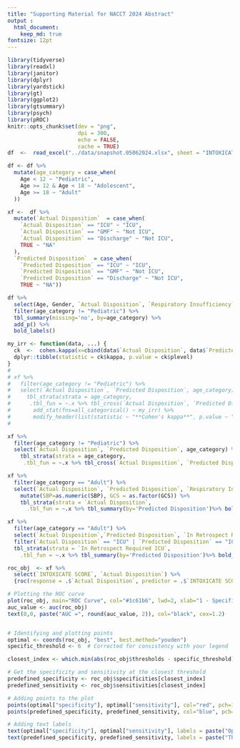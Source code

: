 ```yaml
---
title: "Supporting Material for NACCT 2024 Abstract"
output : 
  html_document:
    keep_md: true
fontsize: 12pt
---
```


```r
library(tidyverse)
library(readxl)
library(janitor)
library(dplyr)
library(yardstick)
library(gt)
library(ggplot2)
library(gtsummary)
library(psych)
library(pROC)
knitr::opts_chunk$set(dev = "png",
                      dpi = 300,
                      echo = FALSE,
                      cache = TRUE)
df  <-  read_excel("../data/snapshot.05062024.xlsx", sheet = "INTOXICATE", range = cell_cols("A:U"))

df <- df %>%
  mutate(age_category = case_when(
    Age < 12 ~ "Pediatric",
    Age >= 12 & Age < 18 ~ "Adolescent",
    Age >= 18 ~ "Adult"
  ))

xf <-  df %>%
  mutate(`Actual Disposition`  = case_when(
    `Actual Disposition` == "ICU" ~ "ICU",
    `Actual Disposition` == "GMF" ~ "Not ICU",
    `Actual Disposition` == "Discharge" ~ "Not ICU",
    TRUE ~ "NA"
  ), 
  `Predicted Disposition`  = case_when(
    `Predicted Disposition` == "ICU" ~ "ICU",
    `Predicted Disposition` == "GMF" ~ "Not ICU",
    `Predicted Disposition` == "Discharge" ~ "Not ICU",
    TRUE ~ "NA"))
```

```r

df %>%
  select(Age, Gender, `Actual Disposition`, `Respiratory Insufficiency`, Cirrhosis, Dysrhythmia, `Secondary Reason for ICU Admission`, GCS, age_category, `Exposure Category`) %>%
  filter(age_category != "Pediatric") %>%
  tbl_summary(missing='no', by=age_category) %>%
  add_p() %>%
  bold_labels()


```

```r

my_irr <- function(data, ...) {
  ck  <-  cohen.kappa(x=cbind(data$`Actual Disposition`, data$`Predicted Disposition`))
  dplyr::tibble(statistic = ck$kappa, p.value = ck$plevel)
}
#
# xf %>%
#   filter(age_category != "Pediatric") %>%
#   select(`Actual Disposition`, `Predicted Disposition`, age_category) %>%
#     tbl_strata(strata = age_category, 
#      .tbl_fun = ~.x %>% tbl_cross(`Actual Disposition`, `Predicted Disposition`) %>% 
#       add_stat(fns=all_categorical() ~ my_irr) %>%
#       modify_header(list(statistic ~ "**Cohen's kappa**", p.value ~ "**p-value**"))  %>% bold_labels())
#

xf %>%
  filter(age_category != "Pediatric") %>%
  select(`Actual Disposition`, `Predicted Disposition`, age_category) %>%
    tbl_strata(strata = age_category, 
     .tbl_fun = ~.x %>% tbl_cross(`Actual Disposition`, `Predicted Disposition`))
```

```r

xf %>%
  filter(age_category == "Adult") %>%
  select(`Actual Disposition`, `Predicted Disposition`, `Respiratory Insufficiency`, Cirrhosis, Dysrhythmia, `Secondary Reason for ICU Admission`, GCS, age_category, `Exposure Category`, Pulse, SBP, Age) %>%
    mutate(SBP=as.numeric(SBP), GCS = as.factor(GCS)) %>%
    tbl_strata(strata = `Actual Disposition`, 
      .tbl_fun = ~.x %>% tbl_summary(by='Predicted Disposition')%>% bold_labels() %>% add_p())

```

```r

xf %>%
  filter(age_category == "Adult") %>%
  select(`Actual Disposition`,`Predicted Disposition`, `In Retrospect Required ICU`) %>% 
  filter(`Actual Disposition` == "ICU" | `Predicted Disposition` == "ICU", `In Retrospect Required ICU` !="Policy") %>%
  tbl_strata(strata = `In Retrospect Required ICU`, 
    .tbl_fun = ~.x %>% tbl_summary(by='Predicted Disposition')%>% bold_labels() %>%  modify_header(label = "**Predicted Disposition**"))
```


```r

roc_obj  <- xf %>%
  select(`INTOXICATE SCORE`, `Actual Disposition`) %>%
  {roc(response = .$`Actual Disposition`, predictor = .$`INTOXICATE SCORE`)}

# Plotting the ROC curve
plot(roc_obj, main="ROC Curve", col="#1c61b6", lwd=2, xlab="1 - Specificity", ylab="Sensitivity")
auc_value <- auc(roc_obj)
text(0,0, paste("AUC =", round(auc_value, 2)), col="black", cex=1.2)


# Identifying and plotting points
optimal <- coords(roc_obj, "best", best.method="youden")
specific_threshold <- 6  # Corrected for consistency with your legend

closest_index <- which.min(abs(roc_obj$thresholds - specific_threshold))

# Get the specificity and sensitivity at the closest threshold
predefined_specificity <- roc_obj$specificities[closest_index]
predefined_sensitivity <- roc_obj$sensitivities[closest_index]

# Adding points to the plot
points(optimal["specificity"], optimal["sensitivity"], col="red", pch=19, cex=1.5)  # Optimal point in red
points(predefined_specificity, predefined_sensitivity, col="blue", pch=19, cex=1.5)  # Predefined point in blue

# Adding text labels
text(optimal["specificity"], optimal["sensitivity"], labels = paste("Optimal Thresh =", round(optimal["threshold"], 2)), pos = 2, cex = 1.2, col="red", adj=0.5)
text(predefined_specificity, predefined_sensitivity, labels = paste("Thresh =", specific_threshold), pos = 4, cex = 1.2, col="blue")

```

